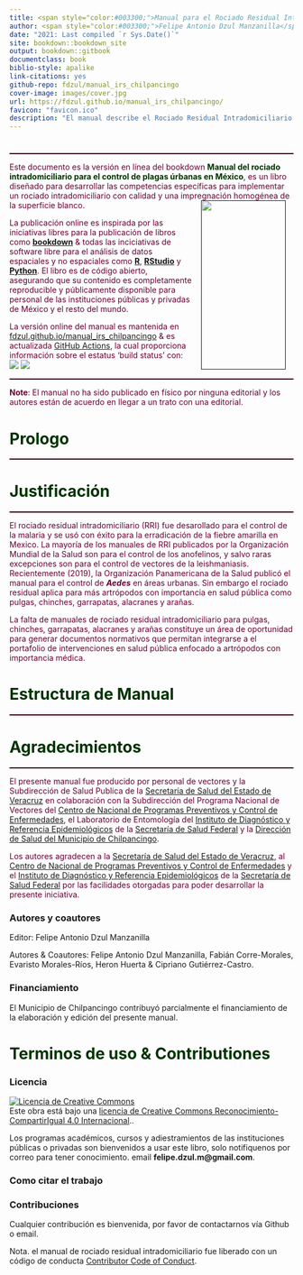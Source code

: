 ```yaml
--- 
title: <span style="color:#003300;">Manual para el Rociado Residual Intradomiciliario de las plagas úrbanas en México</span>
author: <span style="color:#003300;">Felipe Antonio Dzul Manzanilla</span>
date: "2021: Last compiled `r Sys.Date()`"
site: bookdown::bookdown_site
output: bookdown::gitbook
documentclass: book
biblio-style: apalike
link-citations: yes
github-repo: fdzul/manual_irs_chilpancingo
cover-image: images/cover.jpg
url: https://fdzul.github.io/manual_irs_chilpancingo/
favicon: "favicon.ico"
description: "El manual describe el Rociado Residual Intradomiciliario para el control de plagas úrbanas en México"
---
```


# **<span style="color:#003300;"></span>** {-}
<hr style="height:2px;border-width:0;color:#330019;background-color:#330019"> 
<span style="color:#660033;">Este documento es la versión en línea del bookdown</span><span style="color:#003300;"> **Manual del rociado intradomiciliario para el control de plagas úrbanas en México**</span><span style="color:#660033;">, es un libro diseñado para desarrollar las competencias específicas para implementar un rociado intradomiciliario con calidad y una impregnación homogénea de la superficie blanco.</span>
<a href=""><img src="images/cover.jpg" width="150" height="300" alt="" align="right" style="margin: 0 1em 0 1em" /></a>
  
<span style="color:#660033;"></span>


<span style="color:#660033;">La publicación online es inspirada por las iniciativas libres para la publicación de libros como 
[**bookdown**](https://github.com/rstudio/bookdown) & todas las inciciativas de software libre para el análisis de datos espaciales y no espaciales como [**R**](https://cran.r-project.org/), [**RStudio**](https://www.rstudio.com/) y [**Python**](https://www.python.org/). El libro es de código abierto, asegurando que su contenido es completamente reproducible y públicamente disponible para personal de las instituciones públicas y privadas de México y el resto del mundo.</span>


<span style="color:#660033;">La versión online del manual es mantenida en [fdzul.github.io/manual_irs_chilpancingo](https://fdzul.github.io/manual_irs_chilpancingo/) & es actualizada [GitHub Actions](https://github.com/fdzul/manual_irs_chilpancingo/actions), la cual proporciona información sobre el estatus 'build status' con:
![](https://github.com/fdzul/manual_irs_chilpancingo/actions/workflows/blank.yml/badge.svg) ![](https://app.fossa.com/api/projects/git%2Bgithub.com%2Ffdzul%2Fmanual_hotspots.svg?type=shield)
</span>


<hr style="height:2px;border-width:0;color:#330019;background-color:#330019"> 

<span style="color:#660033;">**Note**: El manual no ha sido publicado en físico por ninguna editorial y los autores están de acuerdo en llegar a un trato con una editorial.</span>


# **<span style="color:#003300;">Prologo</span>**{-}

<hr style="height:2px;border-width:0;color:#330019;background-color:#330019"> 

# **<span style="color:#003300;">Justificación</span>**{-}

<hr style="height:2px;border-width:0;color:#330019;background-color:#330019"> 

<span style="color:#660033;">El rociado residual intradomiciliario (RRI) fue desarollado para el control de la malaria y se usó con éxito para la erradicación de la fiebre amarilla en Mexico. La mayoría de los manuales de RRI publicados por la Organización Mundial de la Salud son para el control de los anofelinos, y salvo raras excepciones son para el control de vectores de la leishmaniasis. Recientemente (2019), la Organización Panamericana de la Salud publicó el manual para el control de ***Aedes*** en áreas urbanas. Sin embargo el rociado residual aplica para más artrópodos con importancia en salud pública como pulgas, chinches, garrapatas, alacranes y arañas.</span>

<span style="color:#660033;">La falta de manuales de rociado residual intradomiciliario para pulgas, chinches, garrapatas, alacranes y arañas constituye un área de oportunidad para generar documentos normativos que permitan integrarse a el portafolio de intervenciones en salud pública enfocado a artrópodos con importancia médica.</span>



# **<span style="color:#003300;">Estructura de Manual</span>**{-}
<hr style="height:2px;border-width:0;color:#330019;background-color:#330019"> 

<span style="color:#660033;"> </span>

# **<span style="color:#003300;">Agradecimientos</span>**{-}
<hr style="height:2px;border-width:0;color:#330019;background-color:#330019"> 

<span style="color:#660033;"> El presente manual fue producido por personal de vectores y la Subdirección de Salud Publica de la [Secretaría de Salud del Estado de Veracruz](https://www.ssaver.gob.mx/) en colaboración con la Subdirección del Programa Nacional de Vectores del [Centro de Nacional de Programas Preventivos y Control de Enfermedades](https://www.gob.mx/salud/cenaprece), el Laboratorio de Entomología del [Instituto de Diagnóstico y Referencia Epidemiológicos](https://www.gob.mx/salud/acciones-y-programas/instituto-de-diagnostico-y-referencia-epidemiologicos-indre) de la [Secretaría de Salud Federal](https://www.gob.mx/salud) y la [Dirección de Salud del Municipio de Chilpancingo]().</span>


<span style="color:#660033;"> Los autores agradecen a la [Secretaría de Salud del Estado de Veracruz](https://www.ssaver.gob.mx/), al [Centro de Nacional de Programas Preventivos y Control de Enfermedades](https://www.gob.mx/salud/cenaprece) y el [Instituto de Diagnóstico y Referencia Epidemiológicos](https://www.gob.mx/salud/acciones-y-programas/instituto-de-diagnostico-y-referencia-epidemiologicos-indre) de la [Secretaría de Salud Federal](https://www.gob.mx/salud) por las facilidades otorgadas para poder desarrollar la presente iniciativa. </span>


### Autores y coautores {.unnumbered} 

Editor: Felipe Antonio Dzul Manzanilla

Autores & Coautores: Felipe Antonio Dzul Manzanilla, Fabián Corre-Morales, Evaristo Morales-Ríos, Heron Huerta & Cipriano Gutiérrez-Castro. 

### Financiamiento {.unnumbered} 

El Municipio de Chilpancingo contribuyó parcialmente el financiamiento de la elaboración y edición del presente manual.



# **<span style="color:#003300;">Terminos de uso & Contributiones</span>**{-}
 

### Licencia {.unnumbered} 

<a rel="license" href="http://creativecommons.org/licenses/by-sa/4.0/"><img alt="Licencia de Creative Commons" style="border-width:0" src="https://i.creativecommons.org/l/by-sa/4.0/88x31.png" /></a><br />Este obra está bajo una <a rel="license" href="http://creativecommons.org/licenses/by-sa/4.0/">licencia de Creative Commons Reconocimiento-CompartirIgual 4.0 Internacional</a>..


Los programas académicos, cursos y adiestramientos de las instituciones públicas o privadas son bienvenidos a usar este libro, solo notifiquenos por correo para tener conocimiento. email **felipe.dzul.m@gmail.com**.  

### Como citar el trabajo {.unnumbered}


### Contribuciones {.unnumbered}  

Cualquier contribución es bienvenida, por favor de contactarnos vía Github o email.


Nota. el manual de rociado residual intradomiciliario  fue liberado con un código de conducta [Contributor Code of Conduct](https://contributor-covenant.org/version/2/0/CODE_OF_CONDUCT.html).


